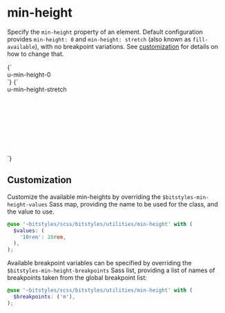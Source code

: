 
<Meta title="Utilities/min-height" />

# min-height

Specify the `min-height` property of an element. Default configuration provides `min-height: 0` and `min-height: stretch` (also known as `fill-available`), with no breakpoint variations. See [customization](#customization) for details on how to change that.

<Canvas>
  <Story name="u-min-height-0">
    {`
      <div class="u-min-height-0">u-min-height-0</div>
    `}
  </Story>
  <Story name="u-min-height-stretch">
    {`
      <div style="height:10rem">
        <div class="u-min-height-stretch u-bg-gray-5 u-block">u-min-height-stretch</div>
      </div>
    `}
  </Story>
</Canvas>

## Customization

Customize the available min-heights by overriding the `$bitstyles-min-height-values` Sass map, providing the name to be used for the class, and the value to use.

```scss
@use '~bitstyles/scss/bitstyles/utilities/min-height' with (
  $values: (
    '10rem': 10rem,
  ),
);
```

Available breakpoint variables can be specified by overriding the `$bitstyles-min-height-breakpoints` Sass list, providing a list of names of breakpoints taken from the global breakpoint list:

```scss
@use '~bitstyles/scss/bitstyles/utilities/min-height' with (
  $breakpoints: ('m'),
);
```
